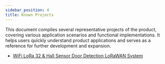 ```yaml
---
sidebar_position: 4
title: Known Projects
---
```


This document compiles several representative projects of the product, covering various application scenarios and functional implementations. It helps users quickly understand product applications and serves as a reference for further development and expansion.

- [WiFi LoRa 32 & Hall Sensor Door Detection LoRaWAN System](https://www.hackster.io/ashley15/wifi-lora-32-hall-sensor-door-detection-lorawan-system-57febb)